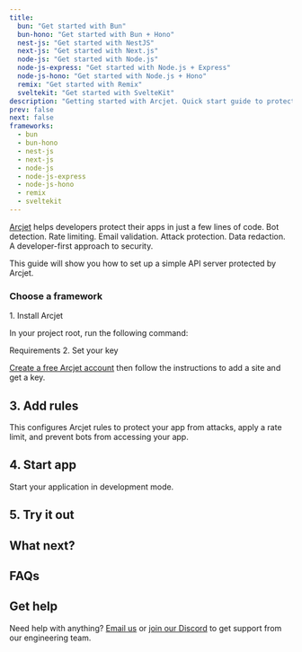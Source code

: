 ```yaml
---
title:
  bun: "Get started with Bun"
  bun-hono: "Get started with Bun + Hono"
  nest-js: "Get started with NestJS"
  next-js: "Get started with Next.js"
  node-js: "Get started with Node.js"
  node-js-express: "Get started with Node.js + Express"
  node-js-hono: "Get started with Node.js + Hono"
  remix: "Get started with Remix"
  sveltekit: "Get started with SvelteKit"
description: "Getting started with Arcjet. Quick start guide to protect your app from attacks, apply a rate limit, and prevent bots from accessing your NestJS, Next.js, Node.js, Bun, or SvelteKit app."
prev: false
next: false
frameworks:
  - bun
  - bun-hono
  - nest-js
  - next-js
  - node-js
  - node-js-express
  - node-js-hono
  - remix
  - sveltekit
---
```



[Arcjet](https://arcjet.com/) helps developers protect their apps in just a few
lines of code. Bot detection. Rate limiting. Email validation. Attack
protection. Data redaction. A developer-first approach to security.

This guide will show you how to set up a simple API server protected by Arcjet.

### Choose a framework

<Heading id="step-1" level="2">
  1. Install Arcjet
</Heading>

In your project root, run the following command:

<Snippet id="get-started/step1" />

<Heading id="requirements" level="3">
  Requirements
</Heading>

<Snippet id="get-started/requirements" />

<Heading id="step-2" level="2">
  2. Set your key
</Heading>

[Create a free Arcjet account](https://app.arcjet.com) then follow the
instructions to add a site and get a key.

<Snippet id="get-started/step2" />

## 3. Add rules

This configures Arcjet rules to protect your app from attacks, apply a rate
limit, and prevent bots from accessing your app.

<Snippet id="get-started/step3" />

## 4. Start app

Start your application in development mode.

<Snippet id="get-started/step4" />

## 5. Try it out

<Snippet id="get-started/step5" />

## What next?

<Snippet id="get-started/whats-next" />

## FAQs

<FAQs />

## Get help

Need help with anything? [Email us](mailto:support@arcjet.com) or [join our
Discord](https://arcjet.com/discord) to get support from our engineering team.
